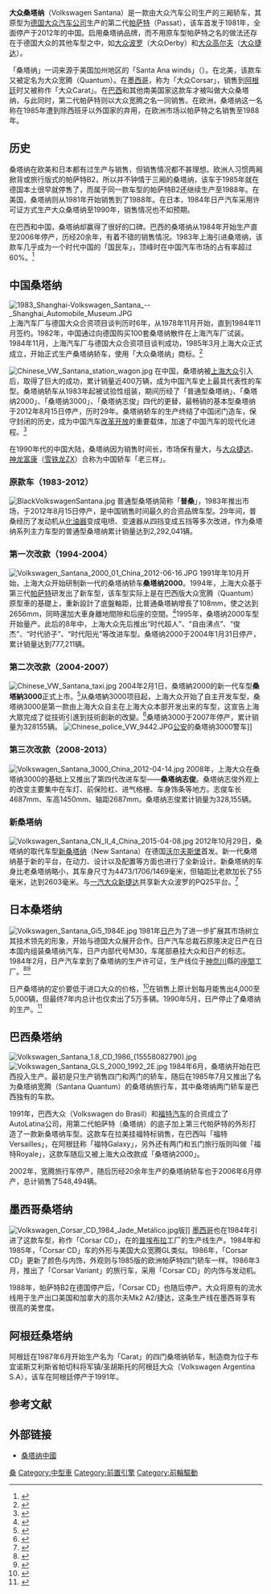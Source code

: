 {{noteTA
|1=zh-hans:大众;zh-hk:福士;zh-tw:福斯;
}}
{{Infobox automobile
|name           = 大众桑塔纳
|image          = File:VW Santana (27957657102).jpg
|manufacturer   = [[大众汽车|大众]]<br/>[[日產汽車|日產汽車]]<br>[[上海大众|上海大众]]
|aka            = 大众 宽腾<br/>日產 桑塔纳<br/>福特 Versailles
|production     = 1981-2012
|class          = 中级车
|layout         = 前置引擎
|platform       = 大众B2平台
|related       = [[帕萨特|帕萨特]]B2<br/>[[大众新桑塔纳|大众新桑塔纳]]
}}

'''大众桑塔纳'''（Volkswagen Santana）是一款由大众汽车公司生产的三厢轿车，其原型为[[德国|德国]][[大众汽车|大众汽车公司]]生产的第二代[[帕萨特|帕萨特]]（Passat），该车首发于1981年，全面停产于2012年的中国。启用桑塔纳品牌，而不用原车型帕萨特之名的做法还存在于德国大众的其他车型之中，如[[大众波罗|大众波罗]]（大众Derby）和[[大众高尔夫|大众高尔夫]]（[[大众捷达|大众捷达]]）。

「桑塔纳」一词来源于美国加州地区的「Santa Ana winds」（{{link-en|圣塔安那风|Santa Ana winds}}）。在北美，该款车又被定名为大众宽腾（Quantum）。在[[墨西哥|墨西哥]]，称为「大众Corsar」，销售到[[阿根廷|阿根廷]]时又被称作「大众Carat」。在[[巴西|巴西]]和其他南美国家这款车才被叫做大众桑塔纳，与此同时，第二代帕萨特则以大众宽腾之名一同销售。在欧洲，桑塔纳这一名称在1985年遭到除西班牙以外国家的弃用，在欧洲市场以帕萨特之名销售至1988年。

== 历史 ==
桑塔纳在欧美和日本都有过生产与销售，但销售情况都不甚理想。欧洲人习惯两厢掀背或旅行版式的帕萨特B2，所以并不钟情于三厢的桑塔纳，该车于1985年就在德国本土很早就停售了，而属于同一款车型的帕萨特B2还继续生产至1988年。在美国，桑塔纳则从1981年开始销售到了1988年。在日本，1984年日产汽车采用许可证方式生产大众桑塔纳至1990年，销售情况也不如预期。

在巴西和中国，桑塔纳却赢得了很好的口碑。巴西的桑塔纳从1984年开始生产直至2006年停产，历经20余年，有着不错的销售情况。1983年上海引进桑塔纳，该款车几乎成为一个时代中国的「国民车」，顶峰时在中国汽车市场的占有率超过60%。<ref>{{cite book|url=http://auto.sina.com.cn/news/2009-09-25/0925527476.shtml|title=桑塔纳广告语创作者戴宇舫:“巧句神来话当初”|date=2009-09-25|location=中国|publisher=新浪汽车|author=路宁宁 赵焕|page=|access-date=2012-11-13|archive-date=2021-12-06|archive-url=https://web.archive.org/web/20211206231334/http://auto.sina.com.cn/news/2009-09-25/0925527476.shtml|dead-url=no}}</ref>

==中国桑塔纳==
[[File:1983_Shanghai-Volkswagen_Santana_--_Shanghai_Automobile_Museum.JPG|thumb]]
上海汽车厂与德国大众合资项目谈判历时6年，从1978年11月开始，直到1984年11月签约。1982年，中国通过向德国购买100套桑塔纳散件在上海汽车厂试装。1984年11月，上海汽车厂与德国大众合资项目谈判成功，1985年3月上海大众正式成立，开始正式生产桑塔纳轿车，使用「大众桑塔纳」商标。<ref>{{cite book|url=http://news.eastday.com/gd2008/f/2012/0524/1970498768.html|title=上海大众为什么选择桑塔纳？|date=2012-05-24|location=中国|publisher=国际商报|author=李文波|page=}}{{dead link|date=2017年12月 |bot=InternetArchiveBot |fix-attempted=yes }}</ref>

[[File:Chinese_VW_Santana_station_wagon.jpg|thumb]]
在中国，桑塔纳被[[上海大众|上海大众]]引入后，取得了巨大的成功，累计销量近400万辆，成为中国汽车史上最具代表性的车型。桑塔纳轿车从1983年起被试验性组装，期间历经了「普通型桑塔纳」、「桑塔纳2000」、「桑塔纳3000」、「桑塔纳志俊」四代的更替，最畅销的基本型桑塔纳于2012年8月15日停产，历时29年。桑塔纳轿车的生产终结了中国闭门造车，保守封闭的历史，成为中国汽车[[改革开放|改革开放]]的重要载体，加速了中国汽车的现代化进程。<ref>{{cite book|url=http://news.sina.com.cn/o/2012-11-08/033925533015.shtml|title=再会桑塔纳：一个时代的终结和开启|date=2012-11-08|location=中国|publisher=中国青年报|author=|page=|access-date=2012-11-12|archive-date=2019-08-11|archive-url=https://web.archive.org/web/20190811203334/http://news.sina.com.cn/o/2012-11-08/033925533015.shtml|dead-url=no}}</ref>

在1990年代的中国大陆，桑塔纳因为销售时间长，市场保有量大，与[[大众捷达|大众捷达]]、[[神龙富康|神龙富康]]（[[雪铁龙ZX|雪铁龙ZX]]）合称为中国轿车「老三样」。

===原款车（1983-2012）===
[[File:BlackVolkswagenSantana.jpg|thumb]]
普通型桑塔纳简称「'''普桑'''」，1983年推出市场，于2012年8月15日停产，是中国销售时间最久的合资品牌车型。29年间，普桑经历了发动机从[[化油器|化油器]]变成电喷、变速器从四挡变成五挡等多次改进，作为桑塔纳系列主力车型的普通型桑塔纳累计销量达到2,292,041辆。

===第一次改款（1994-2004）===
[[File:Volkswagen_Santana_2000_01_China_2012-06-16.JPG|thumb]]
1991年年10月开始，上海大众开始研制新一代的桑塔纳轿车'''桑塔纳2000'''。1994年，上海大众基于第三代[[帕萨特|帕萨特]]研发出了新车型，该车型实际上是在巴西版大众宽腾（Quantum）原型車的基礎上，重新設計了底盤軸距，比普通桑塔納增長了108mm，使之达到2656mm，同時還加大車身離地間隙和后座的空間。<ref>{{cite book|url=http://auto.people.com.cn/BIG5/n/2012/1106/c1005-19511434.html|title=全新大眾桑塔納市場解析 同名不同宗|date=2012-11-06|location= 中国|publisher=[[人民网|人民网]]|author=|page=}}</ref>1995年，桑塔纳2000车型开始量产。此后的8年中，上海大众先后推出“时代超人”、“自由沸点”、“俊杰”、“时代骄子”、“时代阳光”等改进车型。桑塔纳2000于2004年1月31日停产，累计销量达到777,211辆。

===第二次改款（2004-2007）===
[[File:Chinese_VW_Santana_taxi.jpg|thumb]]
2004年2月1日，桑塔納2000的新一代车型'''桑塔納3000'''正式上市。<ref>{{cite book|url=http://auto.sina.com.cn/news/2004-03-03/58205.shtml|title=桑塔纳超越者低价上市 中级车市场山雨欲来|date=2004-03-03|location=中国|publisher=[[新闻晨报|新闻晨报]]|author=唐华|page=|access-date=2012-11-12|archive-date=2020-08-11|archive-url=https://web.archive.org/web/20200811025044/http://auto.sina.com.cn/news/2004-03-03/58205.shtml|dead-url=no}}</ref>从桑塔納3000项目起，上海大众开始了自主开发车型，桑塔纳3000是第一款由上海大众自主在上海大众本部开发出来的车型，这宣告上海大眾完成了從技術引進到技術創新的改變。<ref>{{cite book|url=http://auto.sina.com.cn/news/2004-03-08/58521.shtml|title=自主开发上海大众初试牛刀 桑3000打头炮|date=2004-03-08|location=中国|publisher=成都商报|author=张婷|page=|access-date=2012-11-12|archive-date=2019-08-13|archive-url=https://web.archive.org/web/20190813005212/http://auto.sina.com.cn/news/2004-03-08/58521.shtml|dead-url=no}}</ref>桑塔纳3000于2007年停产，累计销量为328155辆。
[[File:Chinese_police_VW_9442.JPG|thumb]][[公安|公安]]的桑塔纳3000警车]]

===第三次改款（2008-2013）===
[[File:Volkswagen_Santana_3000_China_2012-04-14.jpg|thumb]]
2008年，上海大众在桑塔纳3000的基础上又推出了第四代改进车型——'''桑塔纳志俊'''。桑塔纳志俊外观上的改变主要集中在车灯、前保险杠、进气格栅、车身饰条等地方。志俊车长4687mm、车高1450mm、轴距2687mm。桑塔纳志俊累计销量为328,155辆。

===新桑塔纳===
[[File:Volkswagen_Santana_CN_II_4_China_2015-04-08.jpg|thumb]]
2012年10月29日，桑塔纳的取代车型[[新桑塔纳|新桑塔纳]]（New Santana）在德国[[沃尔夫斯堡|沃尔夫斯堡]]首发。新一代桑塔纳基于新的平台，在动力、设计以及配置等方面也进行了全新设计。新桑塔纳的车身比老桑塔纳略小，其车身尺寸为4473/1706/1469毫米，但轴距比老款加长了55毫米，达到2603毫米。与[[一汽大众|一汽大众]][[捷达|新捷达]]共享新大众波罗的PQ25平台。<ref>{{cite book|url=http://auto.china.com/xin/home/11027664/20121030/17500702.html|title=二十九年的蜕变 大众新桑塔纳全球首发|date=2012-10-30|location=中国|publisher=中华网汽车|author=杜铭蔚|page=|access-date=2012-11-13|archive-url=https://web.archive.org/web/20130524125227/http://auto.china.com/xin/home/11027664/20121030/17500702.html|archive-date=2013-05-24|dead-url=yes}}</ref>

==日本桑塔纳==
[[File:Volkswagen_Santana_Gi5_1984E.jpg|thumb]]
1981年[[日产|日产]]为了进一步扩展其市场树立其技术领先的形象，开始与德国大众展开合作。日产汽车总裁石原隆决定日产在日本国内组装桑塔纳汽车，日产内部代号M30，车尾部悬挂大众和日产的标志。1984年2月，日产汽车拿到了桑塔纳的生产许可证，生产线位于[[神奈川縣|神奈川]]縣的[[座間|座間]]工厂。<ref>{{cite web |url=http://www.jama.org/about/industry12.htm |title=Internationalization Strategies. Japan's Auto Industry. About JAMA |publisher=Jama.org |date= |accessdate=2010-07-03 |language=en |deadurl=yes |archiveurl=https://web.archive.org/web/20100516170843/http://www.jama.org/about/industry12.htm |archivedate=2010-05-16 }}</ref><ref>{{cite web |url=http://www.nissan-global.com/EN/COMPANY/PROFILE/HERITAGE/1980/ |title=NISSAN Company Development, Heritage 1980's |publisher=Nissan-global.com |date= |accessdate=2010-07-03 |language=en |archive-date=2019-11-29 |archive-url=https://web.archive.org/web/20191129033014/https://www.nissan-global.com/EN/COMPANY/PROFILE/HERITAGE/1980/ |dead-url=no }}</ref>

日产桑塔纳的定价要低于进口大众的价格，<ref>{{cite book | title = Auto Katalog 1986 | publisher = {{tsl|de|Motor Presse Stuttgart|Vereinigte Motor-Verlage GmbH & Co. KG}} | location = Stuttgart | pages = 124 | year = 1985 |language=en}}</ref>在销售上原计划每月能售出4,000至5,000辆，但最终7年内总计也仅卖出了5万多辆。1990年5月，日产停止了桑塔纳的生产。<ref name=Goo-net>{{cite web| title=Car Life: Nissan: VW Santana| url=http://www.goo-net.com/car/NISSAN/VW_SANTANA.html| publisher=Goo-net| accessdate=2010-07-06| language=en| archive-date=2020-08-05| archive-url=https://web.archive.org/web/20200805055847/https://www.goo-net.com/car/NISSAN/VW_SANTANA.html| dead-url=no}}</ref>

==巴西桑塔纳==
[[File:Volkswagen_Santana_1.8_CD_1986_(15558082790).jpg|thumb]]
[[File:Volkswagen_Santana_GLS_2000_1992_2E.jpg|thumb]]
1984年6月，桑塔纳开始在巴西投入生产。最初是只生产销售四门和两门的轿车，随后在1985年7月又推出了名为桑塔纳宽腾（Santana Quantum）的桑塔纳旅行车，其中桑塔纳两门轿车是巴西独有的车款。

1991年，巴西大众（Volkswagen do Brasil）和[[福特汽车|福特汽车]]的合资成立了AutoLatina公司，用第二代帕萨特（桑塔纳）的底子加上第三代帕萨特的外形打造了一款新桑塔纳车型。这款车在拉美挂福特标销售，在巴西叫「福特Versailles」，在阿根廷称「福特Galaxy」，另外还有两门和五门旅行版则叫做「福特Royale」，这款车随后又被上海大众改款成「桑塔纳2000」。

2002年，宽腾旅行车停产，随后历经20余年生产的桑塔纳轿车也于2006年6月停产，总计销售了548,494辆。

==墨西哥桑塔纳==
[[File:Volkswagen_Corsar_CD_1984_Jade_Metálico.jpg|thumb]]版]]
[[墨西哥|墨西哥]]也在1984年引进了这款车型，称作「Corsar CD」，在的[[普埃布拉|普埃布拉]]工厂的生产线生产。1984年和1985年，「Corsar CD」车的外形与美国大众宽腾GL类似。1986年，「Corsar CD」更新了颜色与内饰，外观则与1985版的欧洲帕萨特四门轿车一样。1986年3月，推出了「Corsar Variant」的旅行车，采用「Corsar CD」的内饰与发动机。

1988年，帕萨特B2在德国停产后，「Corsar CD」也随后停产。大众将原有的流水线用于生产出口美国和加拿大的高尔夫Mk2 A2/捷达，这条生产线在墨西哥享有很高的美誉度。

==阿根廷桑塔纳==
阿根廷在1987年6月开始生产名为「Carat」的四门桑塔纳轿车，制造商为位于布宜诺斯艾利斯省帕切科将军镇/圣胡斯托的阿根廷大众（Volkswagen Argentina S.A），该车在阿根廷停产于1991年。

== 参考文献 ==
<div class="references-small">
<references />
</div>

==外部链接==
* [https://web.archive.org/web/20140113100129/http://santanachina.com/ 桑塔纳中國]

{{模板:大众汽车列表}}

[[Category:上海大眾車款|桑]]
[[Category:中型車|Category:中型車]]
[[Category:前置引擎|Category:前置引擎]]
[[Category:前輪驅動|Category:前輪驅動]]